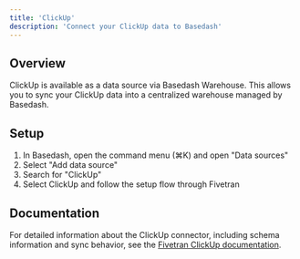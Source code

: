 ```yaml
---
title: 'ClickUp'
description: 'Connect your ClickUp data to Basedash'
---
```


## Overview

ClickUp is available as a data source via Basedash Warehouse. This allows you to sync your ClickUp data into a centralized warehouse managed by Basedash.

## Setup

1. In Basedash, open the command menu (⌘K) and open "Data sources"
2. Select "Add data source"
3. Search for "ClickUp"
4. Select ClickUp and follow the setup flow through Fivetran

## Documentation

For detailed information about the ClickUp connector, including schema information and sync behavior, see the [Fivetran ClickUp documentation](https://fivetran.com/docs/connectors/applications/clickup).
